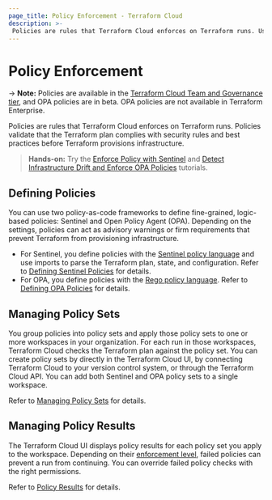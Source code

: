 ```yaml
---
page_title: Policy Enforcement - Terraform Cloud
description: >-
 Policies are rules that Terraform Cloud enforces on Terraform runs. Use Sentinel and OPA with Terraform Cloud to validate plans before Terraform provisions infrastructure.
---
```


# Policy Enforcement

-> **Note:** Policies are available in the [Terraform Cloud Team and Governance tier](https://www.hashicorp.com/products/terraform/pricing), and OPA policies are in beta. OPA policies are not available in Terraform Enterprise.

Policies are rules that Terraform Cloud enforces on Terraform runs. Policies validate that the Terraform plan complies with security rules and best practices before Terraform provisions infrastructure.

> **Hands-on:** Try the [Enforce Policy with Sentinel](https://learn.hashicorp.com/collections/terraform/policy) and [Detect Infrastructure Drift and Enforce OPA Policies](https://learn.hashicorp.com/tutorials/terraform/drift-and-opa) tutorials.

## Defining Policies

You can use two policy-as-code frameworks to define fine-grained, logic-based policies: Sentinel and Open Policy Agent (OPA). Depending on the settings, policies can act as advisory warnings or firm requirements that prevent Terraform from provisioning infrastructure.

- For Sentinel, you define policies with the [Sentinel policy language](https://docs.hashicorp.com/sentinel/concepts/language) and use imports to parse the Terraform plan, state, and configuration. Refer to [Defining Sentinel Policies](/cloud-docs/policy-enforcement/sentinel) for details.
- For OPA, you define policies with the [Rego policy language](https://www.openpolicyagent.org/docs/latest/policy-language/). Refer to [Defining OPA Policies](/cloud-docs/policy-enforcement/opa) for details.

## Managing Policy Sets

You group policies into policy sets and apply those policy sets to one or more workspaces in your organization. For each run in those workspaces, Terraform Cloud checks the Terraform plan against the policy set. You can create policy sets by directly in the Terraform Cloud UI, by connecting Terraform Cloud to your version control system, or through the Terraform Cloud API. You can add both Sentinel and OPA policy sets to a single workspace.

Refer to [Managing Policy Sets]( /cloud-docs/policy-enforcement/manage-policy-sets) for details.

## Managing Policy Results

The Terraform Cloud UI displays policy results for each policy set you apply to the workspace. Depending on their [enforcement level](/cloud-docs/policy-enforcement/manage-policy-sets#policy-enforcement-levels), failed policies can prevent a run from continuing. You can override failed policy checks with the right permissions.

Refer to [Policy Results](/cloud-docs/policy-enforcement/policy-results) for details.